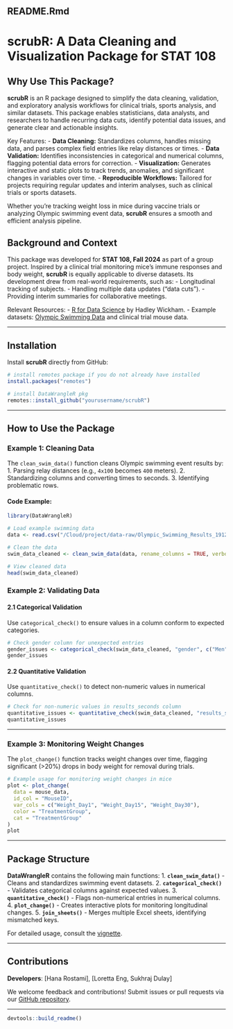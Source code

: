 
## README.Rmd


# scrubR: A Data Cleaning and Visualization Package for STAT 108

## Why Use This Package?

**scrubR** is an R package designed to simplify the data cleaning, validation, and exploratory analysis workflows for clinical trials, sports analysis, and similar datasets. This package enables statisticians, data analysts, and researchers to handle recurring data cuts, identify potential data issues, and generate clear and actionable insights.

Key Features:
- **Data Cleaning:** Standardizes columns, handles missing data, and parses complex field entries like relay distances or times.
- **Data Validation:** Identifies inconsistencies in categorical and numerical columns, flagging potential data errors for correction.
- **Visualization:** Generates interactive and static plots to track trends, anomalies, and significant changes in variables over time.
- **Reproducible Workflows:** Tailored for projects requiring regular updates and interim analyses, such as clinical trials or sports datasets.

Whether you're tracking weight loss in mice during vaccine trials or analyzing Olympic swimming event data, **scrubR** ensures a smooth and efficient analysis pipeline.

## Background and Context

This package was developed for **STAT 108, Fall 2024** as part of a group project. Inspired by a clinical trial monitoring mice's immune responses and body weight, **scrubR** is equally applicable to diverse datasets. Its development drew from real-world requirements, such as:
- Longitudinal tracking of subjects.
- Handling multiple data updates ("data cuts").
- Providing interim summaries for collaborative meetings.

Relevant Resources:
- [R for Data Science](https://r4ds.had.co.nz/) by Hadley Wickham.
- Example datasets: [Olympic Swimming Data](https://www.kaggle.com/datasets/datasciencedonut/olympic-swimming-1912-to-2020) and clinical trial mouse data.

---

## Installation

Install **scrubR** directly from GitHub:

```r
# install remotes package if you do not already have installed
install.packages("remotes")

# install DataWrangleR pkg
remotes::install_github("yourusername/scrubR")
```

---

## How to Use the Package

### Example 1: Cleaning Data

The `clean_swim_data()` function cleans Olympic swimming event results by:
1. Parsing relay distances (e.g., `4x100` becomes `400` meters).
2. Standardizing columns and converting times to seconds.
3. Identifying problematic rows.

#### Code Example:

```r
library(DataWrangleR)

# Load example swimming data
data <- read.csv("/Cloud/project/data-raw/Olympic_Swimming_Results_1912to2020.csv")

# Clean the data
swim_data_cleaned <- clean_swim_data(data, rename_columns = TRUE, verbose = TRUE)

# View cleaned data
head(swim_data_cleaned)
```


### Example 2: Validating Data

#### 2.1 Categorical Validation
Use `categorical_check()` to ensure values in a column conform to expected categories.

```r

# Check gender column for unexpected entries
gender_issues <- categorical_check(swim_data_cleaned, "gender", c("Men", "Women"))
gender_issues

```

#### 2.2 Quantitative Validation
Use `quantitative_check()` to detect non-numeric values in numerical columns.

```r

# Check for non-numeric values in results_seconds column
quantitative_issues <- quantitative_check(swim_data_cleaned, "results_seconds")
quantitative_issues

```

---

### Example 3: Monitoring Weight Changes

The `plot_change()` function tracks weight changes over time, flagging significant (>20%) drops in body weight for removal during trials.

```r
# Example usage for monitoring weight changes in mice
plot <- plot_change(
  data = mouse_data,
  id_col = "MouseID",
  var_cols = c("Weight_Day1", "Weight_Day15", "Weight_Day30"),
  color = "TreatmentGroup",
  cat = "TreatmentGroup"
)
plot
```

---

## Package Structure

**DataWrangleR** contains the following main functions:
1. **`clean_swim_data()`** - Cleans and standardizes swimming event datasets.
2. **`categorical_check()`** - Validates categorical columns against expected values.
3. **`quantitative_check()`** - Flags non-numerical entries in numerical columns.
4. **`plot_change()`** - Creates interactive plots for monitoring longitudinal changes.
5. **`join_sheets()`** - Merges multiple Excel sheets, identifying mismatched keys.

For detailed usage, consult the [vignette](https://yourusername.github.io/DataWrangleR/vignettes/analyzing-olympic-swimming.html).

---

## Contributions

**Developers**: [Hana Rostami], [Loretta Eng, Sukhraj Dulay]

We welcome feedback and contributions! Submit issues or pull requests via our [GitHub repository](https://github.com/yourusername/DataWrangleR).

---



```r
devtools::build_readme()
```
